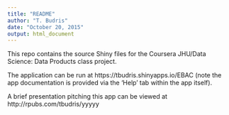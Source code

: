 ```yaml
---
title: "README"
author: "T. Budris"
date: "October 20, 2015"
output: html_document
---
```


This repo contains the source Shiny files for the Coursera JHU/Data Science: Data Products class project.  

The application can be run at https://tbudris.shinyapps.io/EBAC (note the app documentation is provided via the 'Help' tab within the app itself).  

A brief presentation pitching this app can be viewed at http://rpubs.com/tbudris/yyyyy

